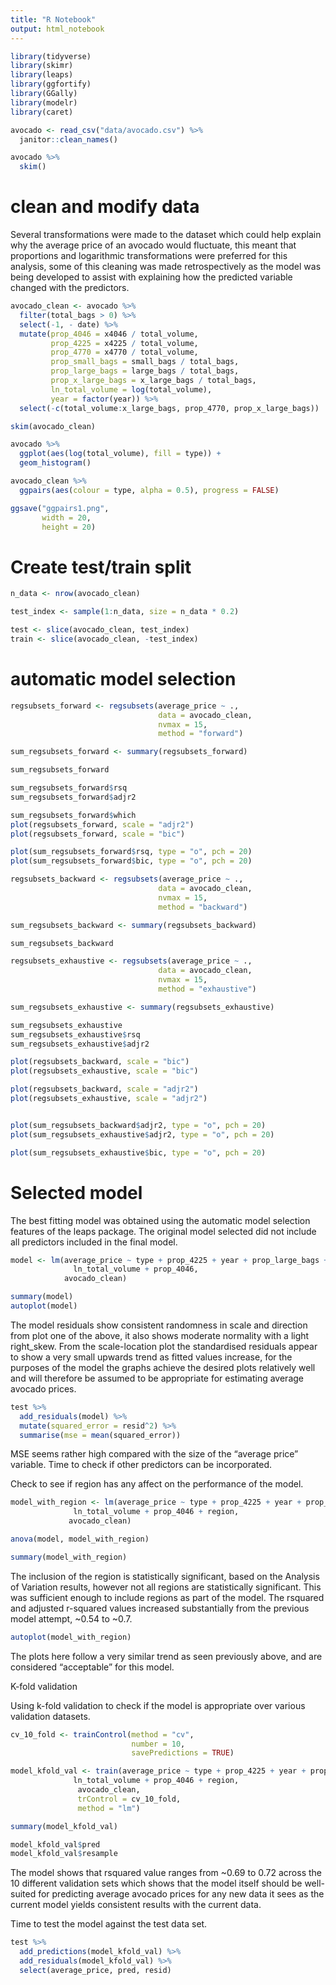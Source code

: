 ```yaml
---
title: "R Notebook"
output: html_notebook
---
```


```r

library(tidyverse)
library(skimr)
library(leaps)
library(ggfortify)
library(GGally)
library(modelr)
library(caret)

```

```r

avocado <- read_csv("data/avocado.csv") %>% 
  janitor::clean_names()

avocado %>% 
  skim()

```

# clean and modify data

Several transformations were made to the dataset which could help explain why the average price of an avocado would fluctuate, this meant that proportions and logarithmic transformations were preferred for this analysis, some of this cleaning was made retrospectively as the model was being developed to assist with explaining how the predicted variable changed with the predictors.

```r

avocado_clean <- avocado %>% 
  filter(total_bags > 0) %>% 
  select(-1, - date) %>% 
  mutate(prop_4046 = x4046 / total_volume,
         prop_4225 = x4225 / total_volume,
         prop_4770 = x4770 / total_volume,
         prop_small_bags = small_bags / total_bags,
         prop_large_bags = large_bags / total_bags,
         prop_x_large_bags = x_large_bags / total_bags,
         ln_total_volume = log(total_volume), 
         year = factor(year)) %>%
  select(-c(total_volume:x_large_bags, prop_4770, prop_x_large_bags))

skim(avocado_clean)

avocado %>% 
  ggplot(aes(log(total_volume), fill = type)) + 
  geom_histogram()

```

```r

avocado_clean %>% 
  ggpairs(aes(colour = type, alpha = 0.5), progress = FALSE)

ggsave("ggpairs1.png",
       width = 20, 
       height = 20)

```

# Create test/train split
```r

n_data <- nrow(avocado_clean)

test_index <- sample(1:n_data, size = n_data * 0.2)

test <- slice(avocado_clean, test_index)
train <- slice(avocado_clean, -test_index)

```


# automatic model selection

```r

regsubsets_forward <- regsubsets(average_price ~ .,
                                 data = avocado_clean,
                                 nvmax = 15,
                                 method = "forward")

sum_regsubsets_forward <- summary(regsubsets_forward)

sum_regsubsets_forward

sum_regsubsets_forward$rsq
sum_regsubsets_forward$adjr2

```

```r

sum_regsubsets_forward$which
plot(regsubsets_forward, scale = "adjr2")
plot(regsubsets_forward, scale = "bic")

plot(sum_regsubsets_forward$rsq, type = "o", pch = 20)
plot(sum_regsubsets_forward$bic, type = "o", pch = 20)

```

```r


regsubsets_backward <- regsubsets(average_price ~ .,
                                 data = avocado_clean,
                                 nvmax = 15,
                                 method = "backward")

sum_regsubsets_backward <- summary(regsubsets_backward)

sum_regsubsets_backward
```


```r

regsubsets_exhaustive <- regsubsets(average_price ~ .,
                                 data = avocado_clean,
                                 nvmax = 15,
                                 method = "exhaustive")

sum_regsubsets_exhaustive <- summary(regsubsets_exhaustive)

sum_regsubsets_exhaustive
sum_regsubsets_exhaustive$rsq
sum_regsubsets_exhaustive$adjr2

```

```r

plot(regsubsets_backward, scale = "bic")
plot(regsubsets_exhaustive, scale = "bic")

plot(regsubsets_backward, scale = "adjr2")
plot(regsubsets_exhaustive, scale = "adjr2")


plot(sum_regsubsets_backward$adjr2, type = "o", pch = 20)
plot(sum_regsubsets_exhaustive$adjr2, type = "o", pch = 20)

plot(sum_regsubsets_exhaustive$bic, type = "o", pch = 20)

```
# Selected model

The best fitting model was obtained using the automatic model selection features of the leaps package. The original model selected did not include all predictors included in the final model.
```r

model <- lm(average_price ~ type + prop_4225 + year + prop_large_bags +
              ln_total_volume + prop_4046,
            avocado_clean)

summary(model)
autoplot(model)

```

The model residuals show consistent randomness in scale and direction from plot one of the above, it also shows moderate normality with a light right_skew.
From the scale-location plot the standardised residuals appear to show a very small upwards trend as fitted values increase, for the purposes of the model the graphs achieve the desired plots relatively well and will therefore be assumed to be appropriate for estimating average avocado prices.


```r

test %>% 
  add_residuals(model) %>% 
  mutate(squared_error = resid^2) %>% 
  summarise(mse = mean(squared_error))

```

MSE seems rather high compared with the size of the "average price" variable. Time to check if other predictors can be incorporated.

Check to see if region has any affect on the performance of the model.

```r

model_with_region <- lm(average_price ~ type + prop_4225 + year + prop_large_bags +
              ln_total_volume + prop_4046 + region,
             avocado_clean)

anova(model, model_with_region)

summary(model_with_region)

```

The inclusion of the region is statistically significant, based on the Analysis of Variation results, however not all regions are statistically significant. This was sufficient enough to include regions as part of the model. The rsquared and adjusted r-squared values increased substantially from the previous model attempt, ~0.54 to ~0.7.

```r

autoplot(model_with_region)

```

The plots here follow a very similar trend as seen previously above, and are considered "acceptable" for this model.


K-fold validation 

Using k-fold validation to check if the model is appropriate over various validation datasets.

```r

cv_10_fold <- trainControl(method = "cv",
                           number = 10,
                           savePredictions = TRUE)

model_kfold_val <- train(average_price ~ type + prop_4225 + year + prop_large_bags +
              ln_total_volume + prop_4046 + region,
               avocado_clean,
               trControl = cv_10_fold,
               method = "lm")

summary(model_kfold_val)

```

```r

model_kfold_val$pred
model_kfold_val$resample
```

The model shows that rsquared value ranges from ~0.69 to 0.72 across the 10 different validation sets which shows that the model itself should be well-suited for predicting average avocado prices for any new data it sees as the current model yields consistent results with the current data.

Time to test the model against the test data set.
```r

test %>% 
  add_predictions(model_kfold_val) %>% 
  add_residuals(model_kfold_val) %>% 
  select(average_price, pred, resid)

```

